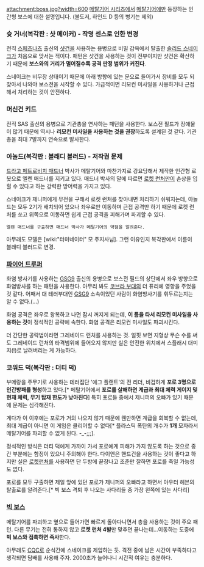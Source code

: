 attachment:boss.jpg?width=600
[[메탈기어 시리즈]]에서 [[메탈기어]]에만 등장하는 인간형 보스에 대한 설명입니다.
(불도저, 하인드 D 등의 병기는 제외)

=== 슛 거너(복각판 : 샷 메이커) - 작명 센스로 인한 변경 ===
전직 [[스페츠나츠#s-1|스페츠나츠]] 출신의 [[샷건]]을 사용하는 용병으로 비밀 감옥에서 탈출한 [[솔리드 스네이크]]가 처음으로 맞서는 적이다. 패턴은 샷건을 사용하는 것이 전부이지만 샷건은 확산하기 때문에 '''보스와의 거리가 멀어질수록 공격 판정 범위가 커진다'''.

스네이크는 비무장 상태이기 때문에 아래 방향에 있는 문으로 들어가서 장비를 모두 되찾아서 나와야 보스전을 시작할 수 있다. 가급적이면 리모컨 미사일을 사용하거나 근접해서 처리하는 것이 안전하다.

=== 머신건 키드 ===
전직 SAS 출신의 용병으로 기관총을 연사하는 패턴을 사용한다. 보스전 필드가 장애물이 많기 때문에 역시나 '''리모컨 미사일을 사용하는 것을 권장'''하도록 설계된 것 같다. 기관총을 최대 7발까지 연속으로 발사한다.

=== 아놀드(복각판 : 블래디 블러드) - 저작권 문제 ===
[[드라고 페트로비치 매드너]] 박사가 메탈기어와 마찬가지로 강요당해서 제작한 인간형 로봇으로 엘렌 매드너를 지키고 있다. 매드너 박사의 말에 따르면 [[로켓 런처]]만이 손상을 입힐 수 있다고 하는 강력한 방어력을 가지고 있다.

스네이크가 제니퍼에게 무전을 구해서 로켓 런처를 찾아내면 처리하기 쉬워지는데, 아놀드는 모두 2기가 배치되어 있으나 좌우로만 이동하며 근접 공격만 하기 때문에 로켓 런처를 쏘고 위쪽으로 이동하면 쉽게 근접 공격을 피해가며 파괴할 수 있다.
 엘렌 매드너를 구출하면 매드너 박사가 메탈기어의 약점을 알려준다.

아무래도 모델은 [wiki:"터미네이터" 모 주지사님]. 그런 이유인지 복각판에서 이름이 블래디 블러드로 변경.

=== [[파이어 트루퍼]] ===
화염 방사기를 사용하는 [[GSG9]] 출신의 용병으로 보스전 필드의 상단에서 좌우 방향으로 화염방사를 하는 패턴을 사용한다. 아무리 봐도 [[코브라 부대]]의 더 퓨리에 영향을 주었을 것 같다. 어째서 대 테러부대인 [[GSG9]] 소속이었던 사람이 화염방사기를 휘두르는지는 알 수 없다.(...)

화염 공격은 좌우로 왕복하고 나면 잠시 꺼지게 되는데, '''이 틈을 타서 리모컨 미사일을 사용하는 것'''이 정석적인 공략에 속한다. 화염 공격은 리모컨 미사일도 파괴시킨다.

더 간단한 공략법이라면 그레네이드 런처를 사용하는 것. 얼핏 보면 지형상 무슨 수를 써도 그레네이드 런처의 타격범위에 들어오지 않지만 실은 안전한 위치에서 스플래시 대미지(!)로 날려버리는 게 가능하다.

=== 코워드 덕(복각판 : 더티 덕) ===
부메랑을 주무기로 사용하는 테러집단 '에그 플랜트'의 전 리더, 비겁하게 '''포로 3명으로 인간방패를 형성'''하고 있다.[* 메탈기어에서 '''포로를 살해하면 계급과 최대 체력 게이지 및 현재 체력, 무기 탑재 한도가 낮아진다'''] 특히 포로들 중에서 제니퍼의 오빠가 있기 때문에 문제는 심각해진다.

게다가 이 이후에는 포로가 거의 나오지 않기 때문에 웬만하면 계급을 회복할 수 없는데, 최대 계급이 아니면 이 게임은 클리어할 수 없다[* 플라스틱 폭탄의 개수가 '''1개''' 모자라서 메탈기어를 파괴할 수 없게 된다. -_-;;;].

정석적인 방식은 더티 덕에게 가까이 가서 포로에게 피해가 가지 않도록 하는 것으로 중간 부분에는 함정이 있으니 주의해야 한다. 다이앤은 핸드건을 사용하는 것이 좋다고 하지만 실은 [[로켓런처]]를 사용하면 단 두방에 끝장나고 조준만 잘하면 포로를 죽일 가능성도 없다.

포로를 모두 구출하면 제일 앞에 있던 포로가 제니퍼의 오빠라고 하면서 아우터 헤븐의 탈출로를 알려준다.[* 빅 보스 격퇴 후 나오는 사다리들 중 가장 왼쪽에 있는 사다리]

=== [[빅 보스]] ===
메탈기어를 파괴하고 옆으로 들어가면 빠르게 돌아다니면서 총을 사용하는 것이 주요 패턴. 다른 무기는 전혀 통하지 않고 '''로켓 런처 4발'''만 맞추면 끝나는데...이동하는 도중에 '''빅 보스와 접촉하면 즉사'''한다.

아무래도 [[CQC]]로 순식간에 스네이크를 제압하는 듯. 격전 중에 남은 시간이 부족하다고 생각되면 담배를 사용해 주자. 2000초가 늘어나니 시간적 여유는 충분하다.

